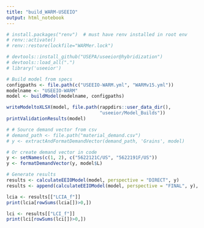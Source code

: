 ```yaml
---
title: "build_WARM-USEEIO"
output: html_notebook
---
```


```r
# install.packages("renv")  # must have renv installed in root env
# renv::activate()
# renv::restore(lockfile="WARMer.lock")

# devtools::install_github("USEPA/useeior@hybridization")
# devtools::load_all(".")
# library('useeior')

# Build model from specs
configpaths <- file.path(c("USEEIO-WARM.yml", "WARMv15.yml"))
modelname <- "USEEIO-WARM"
model <- buildModel(modelname, configpaths)

writeModeltoXLSX(model, file.path(rappdirs::user_data_dir(),
                                  "useeior/Model_Builds"))
printValidationResults(model)

# # Source demand vector from csv
# demand_path <- file.path("material_demand.csv")
# y <- extractAndFormatDemandVector(demand_path, 'Grains', model)

# Or create demand vector in code
y <- setNames(c(1, 2), c("5622121C/US", "5622191F/US"))
y <- formatDemandVector(y, model$L)

# Generate results
results <- calculateEEIOModel(model, perspective = "DIRECT", y)
results <- append(calculateEEIOModel(model, perspective = "FINAL", y), results)

lcia <- results[["LCIA_f"]]
print(lcia[rowSums(lcia[])>0,])

lci <- results[["LCI_f"]]
print(lci[rowSums(lci[])>0,])


```
